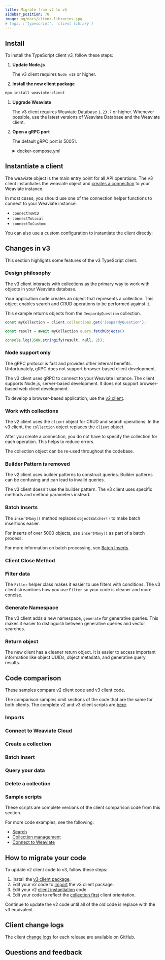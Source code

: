 ```yaml
---
title: Migrate from v2 to v3
sidebar_position: 70
image: og/docs/client-libraries.jpg
# tags: ['typescript', 'client library']
---
```




<TSClientIntro />

## Install

To install the TypeScript client v3, follow these steps:

1. **Update Node.js**

   The v3 client requires `Node v18` or higher.

1. **Install the new client package**

  ```bash
  npm install weaviate-client
  ```

1. **Upgrade Weaviate**

   The v3 client requires Weaviate Database `1.23.7` or higher. Whenever possible, use the latest versions of Weaviate Database and the Weaviate client.

1. **Open a gRPC port**

   The default gRPC port is 50051.

    <details>
      <summary>docker-compose.yml</summary>

    To map the Weaviate gRPC port in your Docker container to a local port, add this code to your `docker-compose.yml` file:

    ```yaml
        ports:
        - 8080:8080
        - 50051:50051
    ```
    </details>

## Instantiate a client

The weaviate object is the main entry point for all API operations. The v3 client instantiates the weaviate object and [creates a connection](/docs/weaviate/connections) to your Weaviate instance.

In most cases, you should use one of the connection helper functions to connect to your Weaviate instance:

- `connectToWCD`
- `connectToLocal`
- `connectToCustom`

You can also use a custom configuration to instantiate the client directly:

<Tabs groupId="connections">
<TabItem value="local" label="Local">
<FilteredTextBlock
  text={TSv3Additional}
  startMarker="// ConnectLocal"
  endMarker="// END ConnectLocal"
  language="js"
/>
</TabItem>
<TabItem value="wcd" label="Weaviate Cloud">
<FilteredTextBlock
  text={TSv3Additional}
  startMarker="// ConnectCloud"
  endMarker="// END ConnectCloud"
  language="js"
/>
</TabItem>
<TabItem value="custom" label="Custom">
<FilteredTextBlock
  text={TSv3Additional}
  startMarker="// ConnectCustom"
  endMarker="// END ConnectCustom"
  language="js"
/>
</TabItem>
</Tabs>

## Changes in v3

This section highlights some features of the v3 TypeScript client.

### Design philosophy

The v3 client interacts with collections as the primary way to work with objects in your Weaviate database.

Your application code creates an object that represents a collection. This object enables search and CRUD operations to be performed against it.

This example returns objects from the `JeopardyQuestion` collection.

```js
const myCollection = client.collections.get('JeopardyQuestion');

const result = await myCollection.query.fetchObjects()

console.log(JSON.stringify(result, null, 2));
```

### Node support only

The gRPC protocol is fast and provides other internal benefits. Unfortunately, gRPC does not support browser-based client development.

The v3 client uses gRPC to connect to your Weaviate instance. The client supports Node.js, server-based development. It does not support browser-based web client development.

To develop a browser-based application, use the [v2 client](/docs/weaviate/client-libraries/typescript/typescript-v2).

### Work with collections

The v2 client uses the `client` object for CRUD and search operations. In the v3 client, the `collection` object replaces the `client` object.

After you create a connection, you do not have to specify the collection for each operation. This helps to reduce errors.

<Tabs groupId="collections">
<TabItem value="three" label="Client v3">
<FilteredTextBlock
  text={TSv3Additional}
  startMarker="// CollectionEx"
  endMarker="// END CollectionEx"
  language="js"
/>
</TabItem>
<TabItem value="two" label="Client v2">
<FilteredTextBlock
  text={TSv2Additional}
  startMarker="// CollectionEx"
  endMarker="// END CollectionEx"
  language="js"
/>
</TabItem>
</Tabs>

The collection object can be re-used throughout the codebase.

### Builder Pattern is removed

The v2 client uses builder patterns to construct queries. Builder patterns can be confusing and can lead to invalid queries.

The v3 client doesn't use the builder pattern. The v3 client uses specific methods and method parameters instead.

<Tabs groupId="builderEx">
<TabItem value="three" label="Client v3">
<FilteredTextBlock
  text={TSv3Additional}
  startMarker="// BuilderEx"
  endMarker="// END BuilderEx"
  language="js"
/>
</TabItem>
<TabItem value="two" label="Client v2">
<FilteredTextBlock
  text={TSv2Additional}
  startMarker="// BuilderEx"
  endMarker="// END BuilderEx"
  language="js"
/>
</TabItem>
</Tabs>

### Batch Inserts

The `insertMany()` method replaces `objectBatcher()` to make batch insertions easier. 

For inserts of over 5000 objects, use `insertMany()` as part of a batch process.

For more information on batch processing, see [Batch Inserts](../../manage-objects/import.mdx).

<Tabs groupId="batchEx">
<TabItem value="three" label="Client v3">
<FilteredTextBlock
  text={TSv3Additional}
  startMarker="// BatchEx"
  endMarker="// END BatchEx"
  language="js"
/>
</TabItem>
<TabItem value="two" label="Client v2">
<FilteredTextBlock
  text={TSv2Additional}
  startMarker="// BatchEx"
  endMarker="// END BatchEx"
  language="js"
/>
</TabItem>
</Tabs>

### Client Close Method


<TSClientClose />

### Filter data

The `Filter` helper class makes it easier to use filters with conditions. The v3 client streamlines how you use `Filter` so your code is cleaner and more concise.

<Tabs groupId="filterDataEx">
<TabItem value="three" label="Client v3">
<FilteredTextBlock
  text={TSv3Additional}
  startMarker="// FilterDataEx"
  endMarker="// END FilterDataEx"
  language="js"
/>
</TabItem>
<TabItem value="two" label="Client v2">
<FilteredTextBlock
  text={TSv2Additional}
  startMarker="// FilterDataEx"
  endMarker="// END FilterDataEx"
  language="js"
/>
</TabItem>
</Tabs>

### Generate Namespace

The v3 client adds a new namespace, `generate` for generative queries. This makes it easier to distinguish between generative queries and vector searches.

<Tabs groupId="generateNameEx">
<TabItem value="three" label="Client v3">
<FilteredTextBlock
  text={TSv3Additional}
  startMarker="// GenerateNamespaceEx"
  endMarker="// END GenerateNamespaceEx"
  language="js"
/>
</TabItem>
<TabItem value="two" label="Client v2">
<FilteredTextBlock
  text={TSv2Additional}
  startMarker="// GenerateNamespaceEx"
  endMarker="// END GenerateNamespaceEx"
  language="js"
/>
</TabItem>
</Tabs>

### Return object

The new client has a cleaner return object. It is easier to access important information like object UUIDs, object metadata, and generative query results.

<Tabs groupId="returnObjEx">
<TabItem value="three" label="Client v3">
<FilteredTextBlock
  text={TSv3Additional}
  startMarker="// ReturnObjectEx"
  endMarker="// END ReturnObjectEx"
  language="js"
/>
</TabItem>
<TabItem value="two" label="Client v2">
<FilteredTextBlock
  text={TSv2Additional}
  startMarker="// ReturnObjectEx"
  endMarker="// END ReturnObjectEx"
  language="js"
/>
</TabItem>
</Tabs>

## Code comparison

These samples compare v2 client code and v3 client code.

The comparison samples omit sections of the code that are the same for both clients. The complete v2 and v3 client scripts are [here](#sample-scripts).

### Imports

<Tabs groupId="languages">
<TabItem value="jsv3" label="Client v3">
<FilteredTextBlock
  text={TSv3Code}
  startMarker="// Imports"
  endMarker="// END Imports"
  language="js"
/>
</TabItem>
<TabItem value="jsv2" label="Client v2">
<FilteredTextBlock
  text={TSv2Code}
  startMarker="// Imports"
  endMarker="// END Imports"
  language="js"
/>
</TabItem>
</Tabs>

### Connect to Weaviate Cloud

<Tabs groupId="languages">
<TabItem value="jsv3" label="Client v3">
<FilteredTextBlock
  text={TSv3Code}
  startMarker="// CreateClient"
  endMarker="// END CreateClient"
  language="js"
/>
</TabItem>
<TabItem value="jsv2" label="Client v2">
<FilteredTextBlock
  text={TSv2Code}
  startMarker="// CreateClient"
  endMarker="// END CreateClient"
  language="js"
/>
</TabItem>
</Tabs>

### Create a collection

<Tabs groupId="languages">
<TabItem value="jsv3" label="Client v3">
<FilteredTextBlock
  text={TSv3Code}
  startMarker="// CreateCollection"
  endMarker="// END CreateCollection"
  language="js"
/>
</TabItem>
<TabItem value="jsv2" label="Client v2">
<FilteredTextBlock
  text={TSv2Code}
  startMarker="// CreateCollection"
  endMarker="// END CreateCollection"
  language="js"
/>
</TabItem>
</Tabs>

### Batch insert

<Tabs groupId="languages">
<TabItem value="jsv3" label="Client v3">
<FilteredTextBlock
  text={TSv3Code}
  startMarker="// BatchInsert"
  endMarker="// END BatchInsert"
  language="js"
/>
</TabItem>
<TabItem value="jsv2" label="Client v2">
<FilteredTextBlock
  text={TSv2Code}
  startMarker="// BatchInsert"
  endMarker="// END BatchInsert"
  language="js"
/>
</TabItem>
</Tabs>

### Query your data

<Tabs groupId="languages">
<TabItem value="jsv3" label="Client v3">
<FilteredTextBlock
  text={TSv3Code}
  startMarker="// RunAQuery"
  endMarker="// END RunAQuery"
  language="js"
/>
</TabItem>
<TabItem value="jsv2" label="Client v2">
<FilteredTextBlock
  text={TSv2Code}
  startMarker="// RunAQuery"
  endMarker="// END RunAQuery"
  language="js"
/>
</TabItem>
</Tabs>

### Delete a collection


<Tabs groupId="languages">
<TabItem value="jsv3" label="Client v3">
<FilteredTextBlock
  text={TSv3Code}
  startMarker="// DeleteCollection"
  endMarker="// END DeleteCollection"
  language="js"
/>
</TabItem>
<TabItem value="jsv2" label="Client v2">
<FilteredTextBlock
  text={TSv2Code}
  startMarker="// DeleteCollection"
  endMarker="// END DeleteCollection"
  language="js"
/>
</TabItem>
</Tabs>

### Sample scripts

These scripts are complete versions of the client comparison code from this section.

<Tabs groupId="languages">
<TabItem value="jsv3" label="Client v3">
<FilteredTextBlock
  text={TSv3Code}
  startMarker="// CompleteScript"
  endMarker="// END CompleteScript"
  language="js"
/>
</TabItem>
<TabItem value="jsv2" label="Client v2">
<FilteredTextBlock
  text={TSv2Code}
  startMarker="// CompleteScript"
  endMarker="// END CompleteScript"
  language="js"
/>
</TabItem>
</Tabs>

For more code examples, see the following:

- [Search](/docs/weaviate/search)
- [Collection management](/docs/weaviate/manage-collections)
- [Connect to Weaviate](/docs/weaviate/connections)

## How to migrate your code

To update v2 client code to v3, follow these steps:

1. Install the [v3 client package](https://www.npmjs.com/package/weaviate-client).
1. Edit your v2 code to [import](/docs/weaviate/client-libraries/typescript#import-the-client) the v3 client package.
1. Edit your v2 [client instantiation](/docs/weaviate/client-libraries/typescript) code.
1. Edit your code to reflect the [collection first](#design-philosophy) client orientation.

Continue to update the v2 code until all of the old code is replace with the v3 equivalent.

## Client change logs

The client [change logs](https://github.com/weaviate/typescript-client/releases) for each release are available on GitHub.

## Questions and feedback


<DocsFeedback/>
